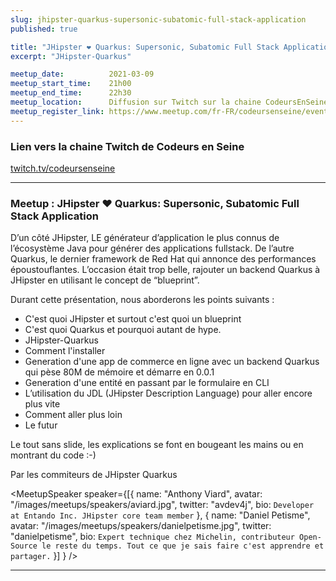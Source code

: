 ```yaml
---
slug: jhipster-quarkus-supersonic-subatomic-full-stack-application
published: true

title: "JHipster ❤️ Quarkus: Supersonic, Subatomic Full Stack Application"
excerpt: "JHipster-Quarkus"

meetup_date:          2021-03-09
meetup_start_time:    21h00
meetup_end_time:      22h30
meetup_location:      Diffusion sur Twitch sur la chaine CodeursEnSeine
meetup_register_link: https://www.meetup.com/fr-FR/codeursenseine/events/276537902/
---
```



### Lien vers la chaine Twitch de Codeurs en Seine

<a href="https://www.twitch.tv/codeursenseine">twitch.tv/codeursenseine</a>

---

### Meetup : JHipster ❤️ Quarkus: Supersonic, Subatomic Full Stack Application

D’un côté JHipster, LE générateur d’application le plus connus de l’écosystème Java pour générer des applications fullstack.
De l’autre Quarkus, le dernier framework de Red Hat qui annonce des performances époustouflantes.
L’occasion était trop belle, rajouter un backend Quarkus à JHipster en utilisant le concept de “blueprint”.

Durant cette présentation, nous aborderons les points suivants :

- C'est quoi JHipster et surtout c'est quoi un blueprint
- C'est quoi Quarkus et pourquoi autant de hype.
- JHipster-Quarkus
- Comment l'installer
- Generation d'une app de commerce en ligne avec un backend Quarkus qui pèse 80M de mémoire et démarre en 0.0.1
- Generation d'une entité en passant par le formulaire en CLI
- L’utilisation du JDL (JHipster Description Language) pour aller encore plus vite
- Comment aller plus loin
- Le futur

Le tout sans slide, les explications se font en bougeant les mains ou en montrant du code :-)

Par les commiteurs de JHipster Quarkus

<MeetupSpeaker speaker={[{
  name: "Anthony Viard",
  avatar: "/images/meetups/speakers/aviard.jpg",
  twitter: "avdev4j",
  bio: `
Developer at Entando Inc.
JHipster core team member
`
},
{
  name: "Daniel Petisme",
  avatar: "/images/meetups/speakers/danielpetisme.jpg",
  twitter: "danielpetisme",
  bio: `
Expert technique chez Michelin, contributeur Open-Source le reste du temps.
Tout ce que je sais faire c'est apprendre et partager.
`
}]
} />



---